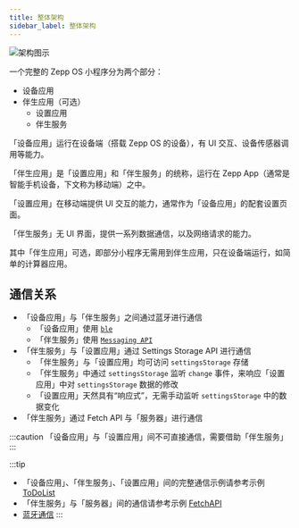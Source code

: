 ```yaml
---
title: 整体架构
sidebar_label: 整体架构
---
```


![架构图示](/img/docs/guides/architecture/architecture.jpg)

一个完整的 Zepp OS 小程序分为两个部分：

- 设备应用
- 伴生应用（可选）
  - 设置应用
  - 伴生服务

「设备应用」运行在设备端（搭载 Zepp OS 的设备），有 UI 交互、设备传感器调用等能力。

「伴生应用」是「设置应用」和「伴生服务」的统称，运行在 Zepp App（通常是智能手机设备，下文称为移动端）之中。

「设置应用」在移动端提供 UI 交互的能力，通常作为「设备应用」的配套设置页面。

「伴生服务」无 UI 界面，提供一系列数据通信，以及网络请求的能力。

其中「伴生应用」可选，即部分小程序无需用到伴生应用，只在设备端运行，如简单的计算器应用。

## 通信关系

- 「设备应用」与「伴生服务」之间通过蓝牙进行通信
  - 「设备应用」使用 [`ble`](../../reference/device-app-api/newAPI/ble.mdx)
  - 「伴生服务」使用 [`Messaging API`](../../reference/side-service-api/messaging.mdx)
- 「伴生服务」与「设置应用」通过 Settings Storage API 进行通信
  - 「伴生服务」与「设置应用」均可访问 `settingsStorage` 存储
  - 「伴生服务」中通过 `settingsStorage` 监听 `change` 事件，来响应「设置应用」中对 `settingsStorage` 数据的修改
  - 「设置应用」天然具有“响应式”，无需手动监听 `settingsStorage` 中的数据变化
- 「伴生服务」通过 Fetch API 与「服务器」进行通信

:::caution
「设备应用」与「设置应用」间不可直接通信，需要借助「伴生服务」
:::

:::tip

- 「设备应用」、「伴生服务」、「设置应用」间的完整通信示例请参考示例 [ToDoList](../../samples/app/toDoList.md)
- 「伴生服务」与「服务器」间的通信请参考示例 [FetchAPI](../../samples/app/fetchAPI.md)
- [蓝牙通信](../best-practice/bluetooth-communication.mdx)
  :::
